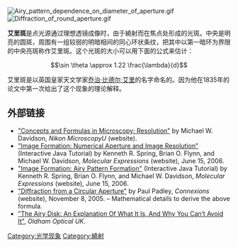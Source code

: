 [[File:Airy_pattern_dependence_on_diameter_of_aperture.gif|thumb]]
[[File:Diffraction_of_round_aperture.gif|thumb]]

'''艾里斑'''是点光源通过理想透镜成像时，由于繞射而在焦点处形成的光斑。中央是明亮的圆斑，周围有一组较弱的明暗相间的同心环状条纹，把其中以第一暗环为界限的中央亮斑称作艾里斑。这个光斑的大小可以用下面的公式来估计：
:<math> \sin \theta \approx 1.22 \frac{\lambda}{d}</math>

艾里斑是以英国皇家天文学家[[乔治·比德尔·艾里|乔治·比德尔·艾里]]的名字命名的。因为他在1835年的论文中第一次给出了这个现象的理论解释。

==外部链接==
{{refbegin|2}}
* [http://www.microscopyu.com/articles/formulas/formulasresolution.html "Concepts and Formulas in Microscopy: Resolution"] by Michael W. Davidson, ''Nikon MicroscopyU'' (website).
* [http://micro.magnet.fsu.edu/primer/java/imageformation/airyna/index.html "Image Formation: Numerical Aperture and Image Resolution"] (Interactive Java Tutorial) by Kenneth R. Spring, Brian O. Flynn, and Michael W. Davidson, ''Molecular Expressions'' (website), June 15, 2006.
* [http://micro.magnet.fsu.edu/primer/java/imageformation/airydiskformation/index.html "Image Formation: Airy Pattern Formation"] (Interactive Java Tutorial) by Kenneth R. Spring, Brian O. Flynn, and Michael W. Davidson, ''Molecular Expressions'' (website), June 15, 2006.
* [http://cnx.org/content/m13097/latest/ "Diffraction from a Circular Aperture"] by Paul Padley, ''Connexions'' (website), November 8, 2005. – Mathematical details to derive the above formula.
* [https://web.archive.org/web/20120911020523/http://www.oldham-optical.co.uk/Airy%20Disk.htm "The Airy Disk: An Explanation Of What It Is, And Why You Can’t Avoid It"], ''Oldham Optical UK''.
{{refend}}

{{光學小作品}}

[[Category:光学现象|Category:光学现象]]
[[Category:繞射|Category:繞射]]